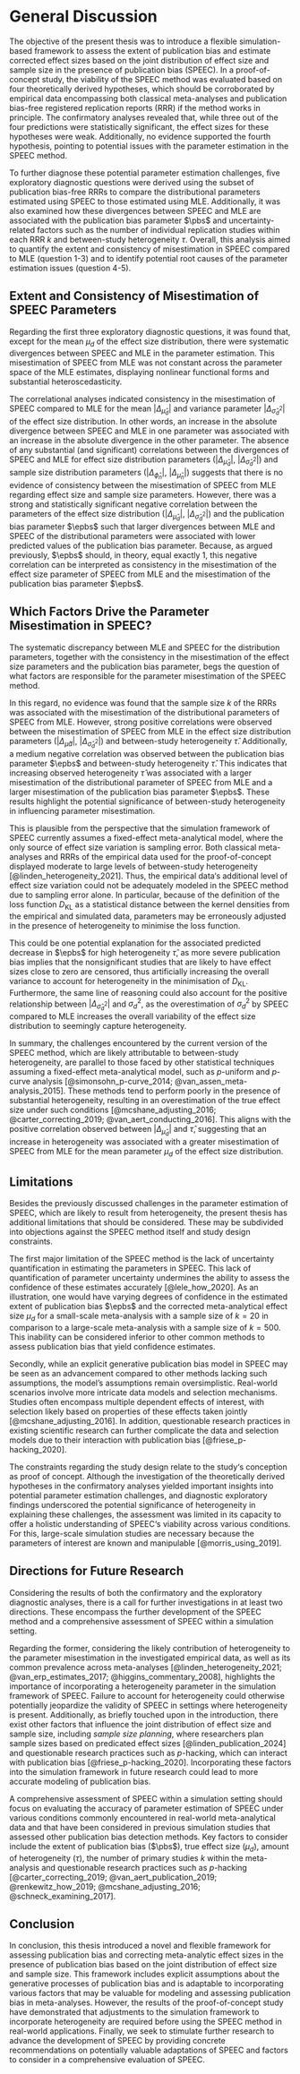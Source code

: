 
# General Discussion

The objective of the present thesis was to introduce a flexible simulation-based framework to assess the extent of publication bias and estimate corrected effect sizes based on the joint distribution of effect size and sample size in the presence of publication bias (SPEEC). In a proof-of-concept study, the viability of the SPEEC method was evaluated based on four theoretically derived hypotheses, which should be corroborated by empirical data encompassing both classical meta-analyses and publication bias-free registered replication reports (RRR) if the method works in principle. The confirmatory analyses revealed that, while three out of the four predictions were statistically significant, the effect sizes for these hypotheses were weak. Additionally, no evidence supported the fourth hypothesis, pointing to potential issues with the parameter estimation in the SPEEC method.

To further diagnose these potential parameter estimation challenges, five exploratory diagnostic questions were derived using the subset of publication bias-free RRRs to compare the distributional parameters estimated using SPEEC to those estimated using MLE. Additionally, it was also examined how these divergences between SPEEC and MLE are associated with the publication bias parameter $\pbs$ and uncertainty-related factors such as the number of individual replication studies within each RRR $k$ and between-study heterogeneity $\tau$. Overall, this analysis aimed to quantify the extent and consistency of misestimation in SPEEC compared to MLE (question 1-3) and to identify potential root causes of the parameter estimation issues (question 4-5).

## Extent and Consistency of Misestimation of SPEEC Parameters

Regarding the first three exploratory diagnostic questions, it was found that, except for the mean $\mu_d$ of the effect size distribution, there were systematic divergences between SPEEC and MLE in the parameter estimation. This misestimation of SPEEC from MLE was not constant across the parameter space of the MLE estimates, displaying nonlinear functional forms and substantial heteroscedasticity. 

The correlational analyses indicated consistency in the misestimation of SPEEC compared to MLE for the mean $|\Delta_{\widehat{\mu}_d}|$ and variance parameter $|\Delta_{\widehat{\sigma}^2_d}|$ of the effect size distribution. In other words, an increase in the absolute divergence between SPEEC and MLE in one parameter was associated with an increase in the absolute divergence in the other parameter. The absence of any substantial (and significant) correlations between the divergences of SPEEC and MLE for effect size distribution parameters ($|\Delta_{\widehat{\mu}_d}|$, $|\Delta_{\widehat{\sigma}^2_d}|$) and sample size distribution parameters ($|\Delta_{\widehat{\phi}_n}|$, $|\Delta_{\widehat{\mu}_n}|$) suggests that there is no evidence of consistency between the misestimation of SPEEC from MLE regarding effect size and sample size parameters. However, there was a strong and statistically significant negative correlation between the parameters of the effect size distribution ($|\Delta_{\widehat{\mu}_d}|$, $|\Delta_{\widehat{\sigma}^2_d}|$) and the publication bias parameter $\epbs$ such that larger divergences between MLE and SPEEC of the distributional parameters were associated with lower predicted values of the publication bias parameter. Because, as argued previously, $\epbs$ should, in theory, equal exactly 1, this negative correlation can be interpreted as consistency in the misestimation of the effect size parameter of SPEEC from MLE and the misestimation of the publication bias parameter $\epbs$.

## Which Factors Drive the Parameter Misestimation in SPEEC?

The systematic discrepancy between MLE and SPEEC for the distribution parameters, together with the consistency in the misestimation of the effect size parameters and the publication bias parameter, begs the question of what factors are responsible for the parameter misestimation of the SPEEC method.

In this regard, no evidence was found that the sample size $k$ of the RRRs was associated with the misestimation of the distributional parameters of SPEEC from MLE. However, strong positive correlations were observed between the misestimation of SPEEC from MLE in the effect size distribution parameters ($|\Delta_{\widehat{\mu}d}|$, $|\Delta_{\widehat{\sigma}^2_d}|$) and between-study heterogeneity $\widehat{\tau}$. Additionally, a medium negative correlation was observed between the publication bias parameter $\epbs$ and between-study heterogeneity $\widehat{\tau}$. This indicates that increasing observed heterogeneity $\widehat{\tau}$ was associated with a larger misestimation of the distributional parameter of SPEEC from MLE and a larger misestimation of the publication bias parameter $\epbs$. These results highlight the potential significance of between-study heterogeneity in influencing parameter misestimation.

This is plausible from the perspective that the simulation framework of SPEEC currently assumes a fixed-effect meta-analytical model, where the only source of effect size variation is sampling error. Both classical meta-analyses and RRRs of the empirical data used for the proof-of-concept displayed moderate to large levels of between-study heterogeneity [@linden_heterogeneity_2021]. Thus, the empirical data‘s additional level of effect size variation could not be adequately modeled in the SPEEC method due to sampling error alone. In particular, because of the definition of the loss function $D_{\text{KL}}$ as a statistical distance between the kernel densities from the empirical and simulated data, parameters may be erroneously adjusted in the presence of heterogeneity to minimise the loss function. 

This could be one potential explanation for the associated predicted decrease in $\epbs$ for high heterogeneity $\widehat{\tau}$, as more severe publication bias implies that the nonsignificant studies that are likely to have effect sizes close to zero are censored, thus artificially increasing the overall variance to account for heterogeneity in the minimisation of $D_{\text{KL}}$. Furthermore, the same line of reasoning could also account for the positive relationship between $| \Delta_{\widehat{\sigma}^2_d} |$ and $\sigma^2_d$, as the overestimation of $\sigma^2_d$ by SPEEC compared to MLE increases the overall variability of the effect size distribution to seemingly capture heterogeneity.

In summary, the challenges encountered by the current version of the SPEEC method, which are likely attributable to between-study heterogeneity, are parallel to those faced by other statistical techniques assuming a fixed-effect meta-analytical model, such as *p*-uniform and *p*-curve analysis [@simonsohn_p-curve_2014; @van_assen_meta-analysis_2015]. These methods tend to perform poorly in the presence of substantial heterogeneity, resulting in an overestimation of the true effect size under such conditions [@mcshane_adjusting_2016; @carter_correcting_2019; @van_aert_conducting_2016]. This aligns with the positive correlation observed between $|\Delta_{\widehat{\mu}_d}|$ and $\widehat{\tau}$, suggesting that an increase in heterogeneity was associated with a greater misestimation of SPEEC from MLE for the mean parameter $\mu_d$ of the effect size distribution.

## Limitations

Besides the previously discussed challenges in the parameter estimation of SPEEC, which are likely to result from heterogeneity, the present thesis has additional limitations that should be considered. These may be subdivided into objections against the SPEEC method itself and study design constraints.

The first major limitation of the SPEEC method is the lack of uncertainty quantification in estimating the parameters in SPEEC. This lack of quantification of parameter uncertainty undermines the ability to assess the confidence of these estimates accurately [@lele_how_2020]. As an illustration, one would have varying degrees of confidence in the estimated extent of publication bias $\epbs$ and the corrected meta-analytical effect size $\mu_d$ for a small-scale meta-analysis with a sample size of $k=20$ in comparison to a large-scale meta-analysis with a sample size of $k=500$. This inability can be considered inferior to other common methods to assess publication bias that yield confidence estimates.

Secondly, while an explicit generative publication bias model in SPEEC may be seen as an advancement compared to other methods lacking such assumptions, the model's assumptions remain oversimplistic. Real-world scenarios involve more intricate data models and selection mechanisms. Studies often encompass multiple dependent effects of interest, with selection likely based on properties of these effects taken jointly [@mcshane_adjusting_2016]. In addition, questionable research practices in existing scientific research can further complicate the data and selection models due to their interaction with publication bias [@friese_p-hacking_2020].

The constraints regarding the study design relate to the study‘s conception as proof of concept. Although the investigation of the theoretically derived hypotheses in the confirmatory analyses yielded important insights into potential parameter estimation challenges, and diagnostic exploratory findings underscored the potential significance of heterogeneity in explaining these challenges, the assessment was limited in its capacity to offer a holistic understanding of SPEEC‘s viability across various conditions. For this, large-scale simulation studies are necessary because the parameters of interest are known and manipulable [@morris_using_2019].

## Directions for Future Research

Considering the results of both the confirmatory and the exploratory diagnostic analyses, there is a call for further investigations in at least two directions. These encompass the further development of the SPEEC method and a comprehensive assessment of SPEEC within a simulation setting.

Regarding the former, considering the likely contribution of heterogeneity to the parameter misestimation in the investigated empirical data, as well as its common prevalence across meta-analyses [@linden_heterogeneity_2021; @van_erp_estimates_2017; @higgins_commentary_2008], highlights the importance of incorporating a heterogeneity parameter in the simulation framework of SPEEC. Failure to account for heterogeneity could otherwise potentially jeopardize the validity of SPEEC in settings where heterogeneity is present. Additionally, as briefly touched upon in the introduction, there exist other factors that influence the joint distribution of effect size and sample size, including *sample size planning*, where researchers plan sample sizes based on predicated effect sizes [@linden_publication_2024] and questionable research practices such as *p*-hacking, which can interact with publication bias [@friese_p-hacking_2020]. Incorporating these factors into the simulation framework in future research could lead to more accurate modeling of publication bias.

A comprehensive assessment of SPEEC within a simulation setting should focus on evaluating the accuracy of parameter estimation of SPEEC under various conditions commonly encountered in real-world meta-analytical data and that have been considered in previous simulation studies that assessed other publication bias detection methods. Key factors to consider include the extent of publication bias ($\pbs$), true effect size ($\mu_d$), amount of heterogeneity ($\tau$),  the number of primary studies $k$ within the meta-analysis and questionable research practices such as *p*-hacking [@carter_correcting_2019; @van_aert_publication_2019; @renkewitz_how_2019; @mcshane_adjusting_2016; @schneck_examining_2017].

## Conclusion

In conclusion, this thesis introduced a novel and flexible framework for assessing publication bias and correcting meta-analytic effect sizes in the presence of publication bias based on the joint distribution of effect size and sample size. This framework includes explicit assumptions about the generative processes of publication bias and is adaptable to incorporating various factors that may be valuable for modeling and assessing publication bias in meta-analyses. However, the results of the proof-of-concept study have demonstrated that adjustments to the simulation framework to incorporate heterogeneity are required before using the SPEEC method in real-world applications. Finally, we seek to stimulate further research to advance the development of SPEEC by providing concrete recommendations on potentially valuable adaptations of SPEEC and factors to consider in a comprehensive evaluation of SPEEC.